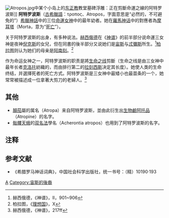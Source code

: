 [[File:Atropos.jpg|thumb]]中某个小岛上的[[东正教|东正教]]教堂墓碑浮雕：正在剪斷命運之線的阿特罗波斯]]
'''阿特罗波斯'''（[[古希臘語|古希臘語]]：{{unicode|Ἄ}}τροπος、Atropos，字面意思是“必然的，不可避免的”）[[希臘神話|希臘神話]]中的三位[[摩伊赖|命運女神]]中的最年幼者。她在[[羅馬神话|羅馬神话]]中的對應者為[[摩耳塔|摩耳塔]]（Morta，意为“[[死亡|死亡]]”）。

关于阿特罗波斯的出身，有多种说法。[[赫西俄德|赫西俄德]]在《[[神谱|神谱]]》的前半部分说命運三女神是夜神[[倪克斯|倪克斯]]的女兒，但在同書的後半部分又说她们是[[宙斯|宙斯]]与[[忒彌斯|忒彌斯]]所生。<ref>赫西俄德，《神谱》，II，901~906</ref>[[柏拉图|柏拉图]]则认为她们的母亲是[[阿南刻|阿南刻]]。<ref>柏拉图，《[[理想国|理想国]]》，X</ref>

作为命运女神之一，阿特罗波斯的职责是將[[生命之线|生命之线]]剪斷（生命之线是由三女神中最年长者[[克洛托|克洛托]]紡織的，而由排行第二的[[拉刻西斯|拉刻西斯]]决定其长度）。她使人类的生命终结，并選擇死者的死亡方式。阿特罗波斯是三女神中最矮小也最苗条的一个，她常常被描述成一位拿著大剪刀的老婦人。<ref>赫西俄德，《神谱》，217ff</ref>

==其他==
*[[顛茄|顛茄]]屬的属名（Atropa）来自阿特罗波斯，並由此衍生出[[生物鹼|生物鹼]][[阿托品|阿托品]]（Atropine）的名字。
*[[骷髏天蛾|骷髏天蛾]]的[[双名法|双名法]]學名（Acherontia atropos）也用到了阿特罗波斯的名字。

==注释==
<references/>

==参考文献==
{{commonscat|Atropos (mythology)|阿特罗波斯}}
*《希腊罗马神话词典》，中国社会科学出版社，统一书号：（精）10190·193 

{{希臘原始神}}
[[Category:希臘女神|A]]
[[Category:宙斯的後裔|Category:宙斯的後裔]]